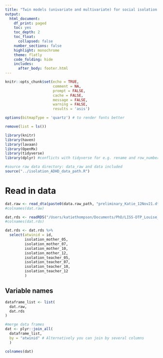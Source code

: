 ```yaml
---
title: "Twin models (univariate and multivariate) for social isolation and ADHD in E-Risk"
output:  
  html_document:
    df_print: paged
    toc: yes
    toc_depth: 2
    toc_float:
      collapsed: false
    number_sections: false
    highlight: monochrome
    theme: flatly
    code_folding: hide
    includes:
      after_body: footer.html
---
```


```r
knitr::opts_chunk$set(echo = TRUE,
                      comment = NA,
                      prompt = FALSE,
                      cache = FALSE,
                      message = FALSE,
                      warning = FALSE,
                      results = 'asis')

options(bitmapType = 'quartz') # to render fonts better
```

```r
remove(list = ls())
```

```r
library(knitr)
library(haven)
library(lavaan)
library(OpenMx)
library(tidyverse)
library(dplyr) #conflicts with tidyverse for e.g. rename and row_number
```

```r
#source raw data directory: data_raw and data included
source("../isolation_ADHD_data_path.R")
```

# Read in data 

```r
dat.raw <- read_dta(paste0(data.raw_path, "preliminary_Katie_12Nov21.dta"))
#colnames(dat.raw)
```

```r
dat.rds <- readRDS("/Users/katiethompson/Documents/PhD/LISS-DTP_Louise_and_Tim/Social isolation trajectories_Paper 1/data_analysis/data_full/data/class_joined_preprocessed_isolation_data_full_sample.rds")
#colnames(dat.rds)

dat.rds <- dat.rds %>%
  select(atwinid = id,
         isolation_mother_05,
         isolation_mother_07,
         isolation_mother_10,
         isolation_mother_12,
         isolation_teacher_05,
         isolation_teacher_07,
         isolation_teacher_10,
         isolation_teacher_12
         )
```

## Variable names
```r
dataframe_list <- list(
  dat.raw,
  dat.rds
)

#merge data frames
dat <- plyr::join_all(
  dataframe_list,
  by = "atwinid" # Alternatively you can join by several columns
  )

colnames(dat)
```



